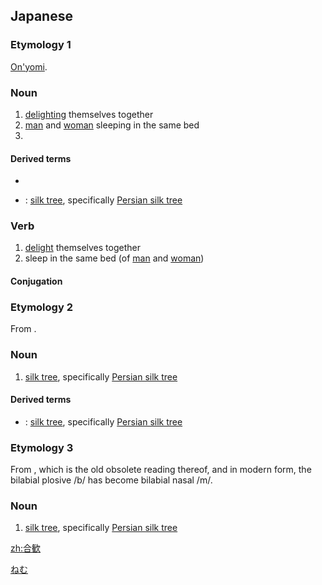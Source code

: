 ==Japanese==
{{wikipedia|lang=ja}}

===Etymology 1===
{{ja-kanjitab|ごう|かん|yomi=o}}
[[音読み|On'yomi]].

===Noun===
{{ja-noun|ごうかん}}

# [[delighting]] themselves together
# [[man]] and [[woman]] sleeping in the same bed
# {{abbreviation of|合歓木|lang=ja|sort=こうかん'}}

====Derived terms====
{{der-top}}
* {{ja-r|合歓綢繆|ごうかんちゅうびゅう}}
* {{ja-r|合歓木|ごうかんぼく}}: [[silk tree]], specifically [[Persian silk tree]]
{{der-bottom}}

===Verb===
{{ja-verb-suru|ごうかん}}

# [[delight]] themselves together
# sleep in the same bed (of [[man]] and [[woman]])

====Conjugation====
{{ja-suru|ごうかん}}

===Etymology 2===
{{ja-kanjitab|yomi=irr}}
From {{m|ja|眠り|tr=nemuri||sleep}}.

===Noun===
{{ja-noun|ねむ|ネム}}

# [[silk tree]], specifically [[Persian silk tree]]

====Derived terms====
{{der-top}}
* {{ja-r|合歓木|ねむのき}}: [[silk tree]], specifically [[Persian silk tree]]
{{der-bottom}}

===Etymology 3===
{{ja-kanjitab|yomi=irr}}
From {{m|ja|眠り|tr=neburi||sleep}}, which is the old obsolete reading thereof, and in modern form, the bilabial plosive /b/ has become bilabial nasal /m/.

===Noun===
{{ja-noun|ねぶ|ネブ}}

# [[silk tree]], specifically [[Persian silk tree]]

[[Category:ja:Trees|ねむ]]

[[zh:合歓]]